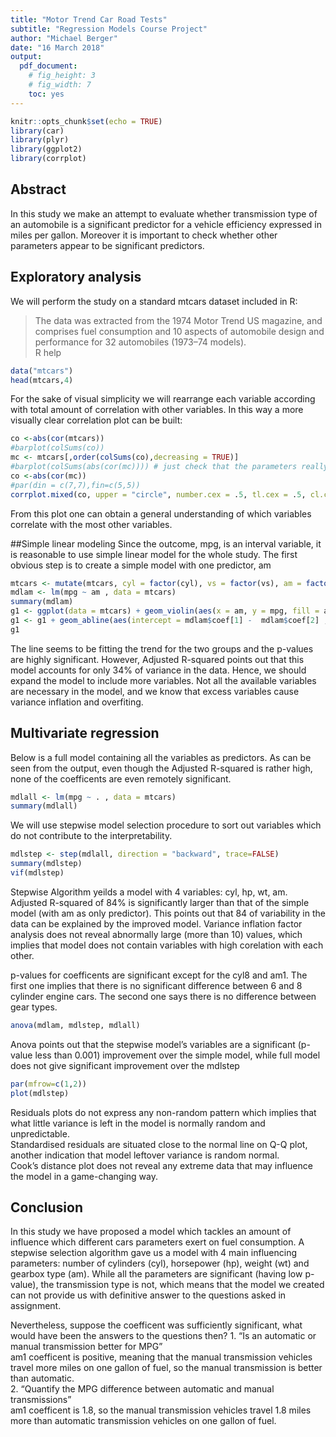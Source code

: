 ```yaml
---
title: "Motor Trend Car Road Tests"
subtitle: "Regression Models Course Project"
author: "Michael Berger"
date: "16 March 2018"
output:
  pdf_document: 
    # fig_height: 3
    # fig_width: 7
    toc: yes
---
```


```r
knitr::opts_chunk$set(echo = TRUE)
library(car)
library(plyr)
library(ggplot2)
library(corrplot)
```
## Abstract

In this study we make an attempt to evaluate whether transmission type of an automobile is a significant predictor for a  vehicle efficiency expressed in miles per gallon. Moreover it is important to check whether other parameters appear to be significant predictors. 

## Exploratory analysis
We will perform the study on a standard mtcars dataset included in R:  

>The data was extracted from the 1974 Motor Trend US magazine, 
>and comprises fuel consumption and 10 aspects of automobile 
>design and performance for 32 automobiles (1973–74 models).  
>R help

```r
data("mtcars")
head(mtcars,4)
```

For the sake of visual simplicity we will rearrange each variable according with total amount of correlation with other variables. In this way a more visually clear correlation plot can be built: 
```r
co <-abs(cor(mtcars))
#barplot(colSums(co))
mc <- mtcars[,order(colSums(co),decreasing = TRUE)]
#barplot(colSums(abs(cor(mc)))) # just check that the parameters really got sorted by total amount of correlation
co <-abs(cor(mc))
#par(din = c(7,7),fin=c(5,5))
corrplot.mixed(co, upper = "circle", number.cex = .5, tl.cex = .5, cl.cex =.7)
```

From this plot one can obtain a general understanding of which variables correlate with the most other variables.


##Simple linear modeling
Since the outcome, mpg, is an interval variable, it is reasonable to use simple linear model for the whole study.
The first obvious step is to create a simple model with one predictor, am   

```r
mtcars <- mutate(mtcars, cyl = factor(cyl), vs = factor(vs), am = factor(am), gear = factor(gear), carb = factor(carb))
mdlam <- lm(mpg ~ am , data = mtcars)
summary(mdlam)
g1 <- ggplot(data = mtcars) + geom_violin(aes(x = am, y = mpg, fill = am))
g1 <- g1 + geom_abline(aes(intercept = mdlam$coef[1] -  mdlam$coef[2] ,slope = mdlam$coef[2]), col = "red")
g1
```

The line seems to be fitting the trend for the two groups and the p-values are highly significant.
However, Adjusted R-squared points out that this model accounts for only 34% of variance in the data. Hence, we should expand the model to include more variables. Not all the available variables are necessary in the model, and we know that excess variables cause variance inflation and overfiting.  

## Multivariate regression
Below is a full model containing all the variables as predictors. As can be seen from the output, even though the Adjusted R-squared is rather high, none of the coefficents are even remotely significant. 

```r
mdlall <- lm(mpg ~ . , data = mtcars)
summary(mdlall)
```

We will use stepwise model selection procedure to sort out variables which do not contribute to the interpretability.
```r
mdlstep <- step(mdlall, direction = "backward", trace=FALSE)
summary(mdlstep)
vif(mdlstep)
```

Stepwise Algorithm yeilds a model with 4 variables: cyl, hp, wt, am. Adjusted R-squared of 84% is significantly larger than that of the simple model (with am as only predictor). This points out that 84 of variability in the data can be explained by the improved model.
Variance inflation factor analysis does not reveal abnormally large (more than 10) values, which implies that model does not contain variables with high corelation with each other.  

p-values for coefficents are significant except for the cyl8 and am1. The first one implies that there is no significant difference between 6 and 8 cylinder engine cars. The second one says there is no difference between gear types. 

```r
anova(mdlam, mdlstep, mdlall)
```


Anova points out that the  stepwise model's variables are a significant (p-value less than 0.001) improvement over the simple model, while full model does not give significant improvement over the mdlstep

```r
par(mfrow=c(1,2))
plot(mdlstep)
```

Residuals plots do not express any non-random pattern which implies that what little variance is left in the model is normally random and unpredictable.  
Standardised residuals are situated close to the normal line  on Q-Q plot, another indication that model leftover variance is random normal.  
Cook's distance plot does not reveal any extreme data that may influence the model in a game-changing way. 


## Conclusion
In this study we have proposed a model which tackles an amount of influence which different cars parameters exert on fuel consumption. A stepwise selection algorithm gave us a model with 4 main influencing parameters: number of cylinders (cyl), horsepower (hp), weight (wt) and gearbox type (am). While all the parameters  are significant  (having low p-value), the transmission type is not, which means that the model we created can not provide us with definitive answer to the questions asked in assignment.

Nevertheless, suppose the coefficent was sufficiently significant, what would have been the answers to the questions then?
1. “Is an automatic or manual transmission better for MPG”  
  am1 coefficent is positive, meaning that the manual transmission vehicles travel more miles on one gallon of fuel, so the manual transmission is better than automatic.  
2. "Quantify the MPG difference between automatic and manual transmissions"  
  am1 coefficent is 1.8, so the manual transmission vehicles travel 1.8 miles more than automatic transmission vehicles on one gallon of fuel.  
